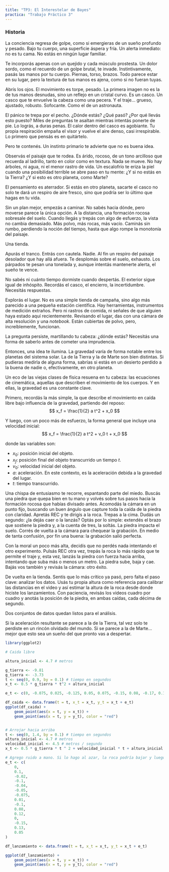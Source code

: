 ```yaml
---
title: "TP3: El Interestelar de Bayes"
practica: "Trabajo Práctico 3"
---
```


### Historia

La conciencia regresa de golpe, como si emergieras de un sueño profundo y pesado.
Bajo tu cuerpo, una superficie áspera y fría. Un alerta inmediato: no es tu cama.
No estás en ningún lugar familiar.

Te incorporás apenas con un quejido y cada músculo prostesta.
Un dolor sordo, como el recuerdo de un golpe brutal, te invade.
Instintivamente, pasás las manos por tu cuerpo. Piernas, torso, brazos.
Todo parece estar en su lugar, pero la textura de tus manos es ajena, como si no fueran tuyas.

Abrís los ojos. El movimiento es torpe, pesado.
La primera imagen no es la de tus manos desnudas, sino un reflejo en un cristal curvo.
Es un casco. Un casco que te envuelve la cabeza como una pecera.
Y el traje… grueso, ajustado, robusto. Sofocante. Como el de un astronauta.

El pánico te trepa por el pecho. ¿Dónde estás? ¿Qué pasó? ¿Por qué llevás esto puesto?
Miles de preguntas te asaltan mientras intentás ponerte de pie. Lo lográs, a duras penas.
El calor dentro del casco es agobiante.
Tu propia respiración empaña el visor y vuelve el aire denso, casi irrespirable.
Lo primero que pensás es en quitártelo.

Pero te contenés. Un instinto primario te advierte que no es buena idea.

Observás el paisaje que te rodea.
Es árido, rocoso, de un tono arcilloso que recuerda al ladrillo, tanto en color como en textura.
Nada se mueve. No hay árboles, ni agua, ni el menor rastro de vida.
Un escalofrío te eriza la piel cuando una posibilidad terrible se abre paso en tu mente:
¿Y si no estás en la Tierra? ¿Y si esto es otro planeta, como Marte?

El pensamiento es aterrador.
Si estás en otro planeta, sacarte el casco no solo te dará un respiro de aire fresco, sino que
podría ser lo último que hagas en tu vida.

Sin un plan mejor, empezás a caminar. No sabés hacia dónde, pero moverse parece la única opción.
A la distancia, una formación rocosa sobresale del suelo.
Cuando llegás y trepás con algo de esfuerzo, la vista no cambia demasiado.
Más polvo, más rocas, más vacío.
Caminás sin rumbo, perdiendo la noción del tiempo, hasta que algo rompe la monotonía del paisaje.

Una tienda.

Apurás el tranco. Entrás con cautela. Nadie.
Al fin un respiro del paisaje desolador que hay allá afuera.
Te desplomás sobre el suelo, exhausto.
Los párpados te pesan una tonelada y, aunque intentás mantenerte alerta, el sueño te vence.

No sabés ni cuánto tiempo dormiste cuando despertás. El exterior sigue igual de inhóspito.
Recordás el casco, el encierro, la incertidumbre. Necesitás respuestas.

Explorás el lugar. No es una simple tienda de campaña, sino algo más parecido a una pequeña
estación científica.
Hay herramientas, instrumentos de medición extraños.
Pero ni rastros de comida, ni señales de que alguien haya estado aquí recientemente.
Revisando el lugar, das con una cámara de alta resolución y una _notebook_.
Están cubiertas de polvo, pero, increíblemente, funcionan.

La pregunta persiste, martillando tu cabeza: ¿dónde estás?
Necesitás una forma de saberlo antes de cometer una imprudencia.

Entonces, una idea te ilumina.
La gravedad varía de forma notable entre los planetas del sistema solar.
La de la Tierra y la de Marte son bien distintas.
Si pudieras medirla de alguna forma, sabrías si estás en un desierto perdido a la buena de nadie o,
efectivamente, en otro planeta.

Un eco de las viejas clases de física resuena en tu cabeza: las ecuaciones de cinemática,
aquellas que describen el movimiento de los cuerpos. Y en ellas, la gravedad es una constante clave.

Primero, recordás la más simple, la que describe el movimiento en caída libre bajo influencia de la
gravedad, partiendo del reposo:
$$
x_f = \frac{1}{2} a t^2 + x_0
$$

Y luego, con un poco más de esfuerzo, la forma general que incluye una velocidad inicial:
$$
x_f = \frac{1}{2} a t^2 + v_0 t + x_0
$$

donde las variables son:

* $x_0$: posición inicial del objeto.
* $x_f$: posición final del objeto transcurrido un tiempo $t$.
* $v_0$: velocidad inicial del objeto.
* $a$: aceleración. En este contexto, es la aceleración debida a la gravedad del lugar.
* $t$: tiempo transcurrido.

Una chispa de entusiasmo te recorre, espantando parte del miedo.
Buscás una piedra que quepa bien en tu mano y volvés sobre tus pasos hacia la formación rocosa que
habías divisado antes.
Acomodás la cámara en un punto fijo, buscando un buen ángulo que capture toda la caída de la piedra
con claridad. Apretás REC y te dirigís a la roca.
Trepas a la cima. Dudás un segundo: ¿la dejás caer o la lanzás?
Optás por lo simple: extendés el brazo que sostiene la piedra y, a la cuenta de tres, la soltás.
La piedra impacta el suelo. Corrés de vuelta a la cámara para chequear la grabación.
En medio de tanta confusión, por fin una buena: la grabación salió perfecta.

Con la moral un poco más alta, decidís que no perdés nada intentando el otro experimento.
Pulsás REC otra vez, trepás la roca lo más rápido que te permite el traje y, esta vez, lanzás la
piedra con fuerza hacia arriba, intentando que suba más o menos un metro.
La piedra sube, baja y cae. Bajás vos también y revisás la cámara: otro éxito.

De vuelta en la tienda. Sentís que lo más crítico ya pasó, pero falta el paso clave: analizar los datos.
Usás tu propia altura como referencia para calibrar las distancias en el video y así estimar la
altura de la roca desde donde hiciste los lanzamientos.
Con paciencia, revisás los videos cuadro por cuadro y anotás la posición de la piedra,
en ambas caídas, cada décima de segundo.

Dos conjuntos de datos quedan listos para el análisis.

Si la aceleración resultante se parece a la de la Tierra, tal vez solo te perdiste en un rincón olvidado del mundo.
Si se parece a la de Marte… mejor que esto sea un sueño del que pronto vas a despertar.


```R
library(ggplot2)

# Caida libre

altura_inicial <- 4.7 # metros

g_tierra <- -9.81
g_tierra <- -3.73
t <- seq(0, 0.9, by = 0.1) # tiempo en segundos
x_t <- 0.5 * g_tierra * t^2 + altura_inicial

e_t <- c(0, -0.075, 0.025, -0.125, 0.05, 0.075, -0.15, 0.08, -0.17, 0.12)

df_caida <- data.frame(t = t, x_t = x_t, y_t = x_t + e_t)
ggplot(df_caida) +
    geom_point(aes(x = t, y = x_t)) +
    geom_point(aes(x = t, y = y_t), color = "red")


# Arrojar hacia arriba
t <- seq(0, 1.4, by = 0.1) # tiempo en segundos
altura_inicial <- 4.7 # metros
velocidad_inicial <- 4.5 # metros / segundo
x_t <- 0.5 * g_tierra * t ^ 2 + velocidad_inicial * t + altura_inicial

# Agrego ruido a mano. Si lo hago al azar, la roca podría bajar y luego subir
e_t <- c(
    0,
    0.1,
    -0.02,
    -0.1,
    -0.04,
    -0.05,
    -0.075,
    0.01,
    -0.1,
    0.08,
    0.12,
    0,
    -0.15,
    0.13,
    0.05
)

df_lanzamiento <- data.frame(t = t, x_t = x_t, y_t = x_t + e_t)

ggplot(df_lanzamiento) +
    geom_point(aes(x = t, y = x_t)) +
    geom_point(aes(x = t, y = y_t), color = "red")

```

